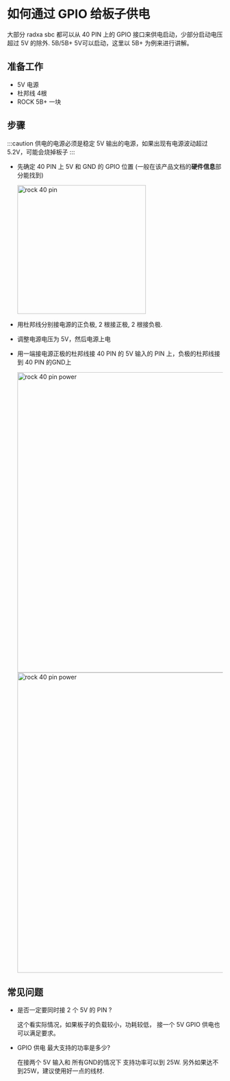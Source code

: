 # 如何通过 GPIO 给板子供电

大部分 radxa sbc 都可以从 40 PIN 上的 GPIO 接口来供电启动，少部分启动电压超过 5V 的除外. 5B/5B+ 5V可以启动，这里以 5B+ 为例来进行讲解。

## 准备工作

- 5V 电源
- 杜邦线 4根
- ROCK 5B+ 一块

## 步骤

:::caution
供电的电源必须是稳定 5V 输出的电源，如果出现有电源波动超过5.2V，可能会烧掉板子
:::

- 先确定 40 PIN 上 5V 和 GND 的 GPIO 位置 (一般在该产品文档的**硬件信息**部分能找到)

  <img
    src="/img//rock5b/rock5bp_40pin_power_3.webp"
    alt="rock 40 pin"
    width="300"
  />

- 用杜邦线分别接电源的正负极, 2 根接正极, 2 根接负极.

- 调整电源电压为 5V，然后电源上电

- 用一端接电源正极的杜邦线接 40 PIN 的 5V 输入的 PIN 上，负极的杜邦线接到 40 PIN 的GND上

  <img
    src="/img//rock5b/rock5bp_40pin_power_1.webp"
    alt="rock 40 pin power"
    width="700"
  />
  <img
    src="/img//rock5b/rock5bp_40pin_power_2.webp"
    alt="rock 40 pin power"
    width="700"
  />

## 常见问题

- 是否一定要同时接 2 个 5V 的 PIN ?

  这个看实际情况，如果板子的负载较小，功耗较低， 接一个 5V GPIO 供电也可以满足要求。

- GPIO 供电 最大支持的功率是多少?

  在接两个 5V 输入和 所有GND的情况下 支持功率可以到 25W. 另外如果达不到25W，建议使用好一点的线材.
